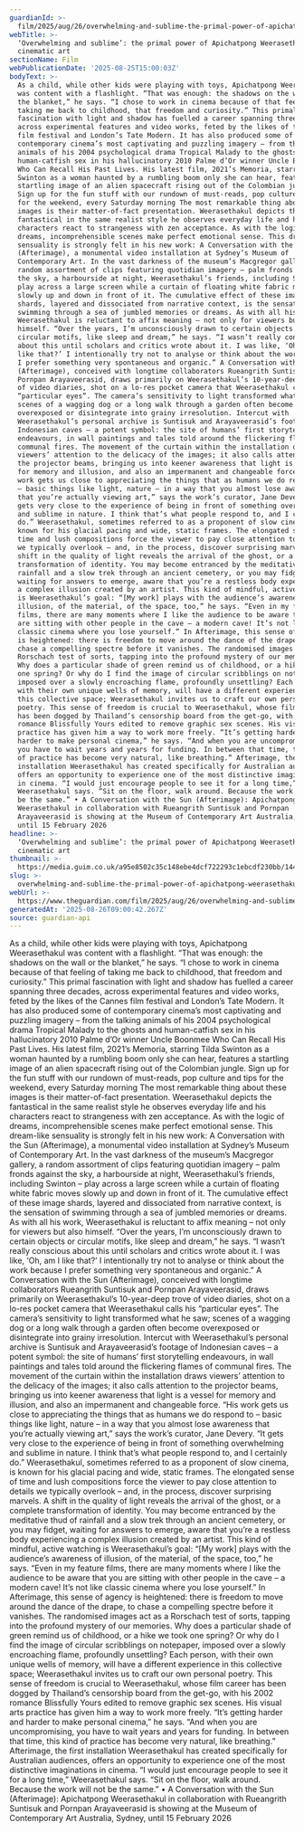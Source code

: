 ```yaml
---
guardianId: >-
  film/2025/aug/26/overwhelming-and-sublime-the-primal-power-of-apichatpong-weerasethakuls-cinematic-art
webTitle: >-
  ‘Overwhelming and sublime’: the primal power of Apichatpong Weerasethakul’s
  cinematic art
sectionName: Film
webPublicationDate: '2025-08-25T15:00:03Z'
bodyText: >-
  As a child, while other kids were playing with toys, Apichatpong Weerasethakul
  was content with a flashlight. “That was enough: the shadows on the wall or
  the blanket,” he says. “I chose to work in cinema because of that feeling of
  taking me back to childhood, that freedom and curiosity.” This primal
  fascination with light and shadow has fuelled a career spanning three decades,
  across experimental features and video works, feted by the likes of the Cannes
  film festival and London’s Tate Modern. It has also produced some of
  contemporary cinema’s most captivating and puzzling imagery – from the talking
  animals of his 2004 psychological drama Tropical Malady to the ghosts and
  human-catfish sex in his hallucinatory 2010 Palme d’Or winner Uncle Boonmee
  Who Can Recall His Past Lives. His latest film, 2021’s Memoria, starring Tilda
  Swinton as a woman haunted by a rumbling boom only she can hear, features a
  startling image of an alien spacecraft rising out of the Colombian jungle.
  Sign up for the fun stuff with our rundown of must-reads, pop culture and tips
  for the weekend, every Saturday morning The most remarkable thing about these
  images is their matter-of-fact presentation. Weerasethakul depicts the
  fantastical in the same realist style he observes everyday life and his
  characters react to strangeness with zen acceptance. As with the logic of
  dreams, incomprehensible scenes make perfect emotional sense. This dream-like
  sensuality is strongly felt in his new work: A Conversation with the Sun
  (Afterimage), a monumental video installation at Sydney’s Museum of
  Contemporary Art. In the vast darkness of the museum’s Macgregor gallery, a
  random assortment of clips featuring quotidian imagery – palm fronds against
  the sky, a harbourside at night, Weerasethakul’s friends, including Swinton –
  play across a large screen while a curtain of floating white fabric moves
  slowly up and down in front of it. The cumulative effect of these image
  shards, layered and dissociated from narrative context, is the sensation of
  swimming through a sea of jumbled memories or dreams. As with all his work,
  Weerasethakul is reluctant to affix meaning – not only for viewers but also
  himself. “Over the years, I’m unconsciously drawn to certain objects or
  circular motifs, like sleep and dream,” he says. “I wasn’t really conscious
  about this until scholars and critics wrote about it. I was like, ‘Oh, am I
  like that?’ I intentionally try not to analyse or think about the work because
  I prefer something very spontaneous and organic.” A Conversation with the Sun
  (Afterimage), conceived with longtime collaborators Rueangrith Suntisuk and
  Pornpan Arayaveerasid, draws primarily on Weerasethakul’s 10-year-deep trove
  of video diaries, shot on a lo-res pocket camera that Weerasethakul calls his
  “particular eyes”. The camera’s sensitivity to light transformed what he saw;
  scenes of a wagging dog or a long walk through a garden often become
  overexposed or disintegrate into grainy irresolution. Intercut with
  Weerasethakul’s personal archive is Suntisuk and Arayaveerasid’s footage of
  Indonesian caves – a potent symbol: the site of humans’ first storytelling
  endeavours, in wall paintings and tales told around the flickering flames of
  communal fires. The movement of the curtain within the installation draws
  viewers’ attention to the delicacy of the images; it also calls attention to
  the projector beams, bringing us into keener awareness that light is a vessel
  for memory and illusion, and also an impermanent and changeable force. “His
  work gets us close to appreciating the things that as humans we do respond to
  – basic things like light, nature – in a way that you almost lose awareness
  that you’re actually viewing art,” says the work’s curator, Jane Devery. “It
  gets very close to the experience of being in front of something overwhelming
  and sublime in nature. I think that’s what people respond to, and I certainly
  do.” Weerasethakul, sometimes referred to as a proponent of slow cinema, is
  known for his glacial pacing and wide, static frames. The elongated sense of
  time and lush compositions force the viewer to pay close attention to details
  we typically overlook – and, in the process, discover surprising marvels. A
  shift in the quality of light reveals the arrival of the ghost, or a complete
  transformation of identity. You may become entranced by the meditative thud of
  rainfall and a slow trek through an ancient cemetery, or you may fidget,
  waiting for answers to emerge, aware that you’re a restless body experiencing
  a complex illusion created by an artist. This kind of mindful, active watching
  is Weerasethakul’s goal: “[My work] plays with the audience’s awareness of
  illusion, of the material, of the space, too,” he says. “Even in my feature
  films, there are many moments where I like the audience to be aware that you
  are sitting with other people in the cave – a modern cave! It’s not like
  classic cinema where you lose yourself.” In Afterimage, this sense of agency
  is heightened: there is freedom to move around the dance of the drape, to
  chase a compelling spectre before it vanishes. The randomised images act as a
  Rorschach test of sorts, tapping into the profound mystery of our memories.
  Why does a particular shade of green remind us of childhood, or a hike we took
  one spring? Or why do I find the image of circular scribblings on notepaper,
  imposed over a slowly encroaching flame, profoundly unsettling? Each person,
  with their own unique wells of memory, will have a different experience in
  this collective space; Weerasethakul invites us to craft our own personal
  poetry. This sense of freedom is crucial to Weerasethakul, whose film career
  has been dogged by Thailand’s censorship board from the get-go, with his 2002
  romance Blissfully Yours edited to remove graphic sex scenes. His visual arts
  practice has given him a way to work more freely. “It’s getting harder and
  harder to make personal cinema,” he says. “And when you are uncompromising,
  you have to wait years and years for funding. In between that time, this kind
  of practice has become very natural, like breathing.” Afterimage, the first
  installation Weerasethakul has created specifically for Australian audiences,
  offers an opportunity to experience one of the most distinctive imaginations
  in cinema. “I would just encourage people to see it for a long time,”
  Weerasethakul says. “Sit on the floor, walk around. Because the work will not
  be the same.” • A Conversation with the Sun (Afterimage): Apichatpong
  Weerasethakul in collaboration with Rueangrith Suntisuk and Pornpan
  Arayaveerasid is showing at the Museum of Contemporary Art Australia, Sydney,
  until 15 February 2026
headline: >-
  ‘Overwhelming and sublime’: the primal power of Apichatpong Weerasethakul’s
  cinematic art
thumbnail: >-
  https://media.guim.co.uk/a95e8502c35c148ebe4dcf722293c1ebcdf230bb/1449_0_14822_11855/500.jpg
slug: >-
  overwhelming-and-sublime-the-primal-power-of-apichatpong-weerasethakuls-cinematic-art
webUrl: >-
  https://www.theguardian.com/film/2025/aug/26/overwhelming-and-sublime-the-primal-power-of-apichatpong-weerasethakuls-cinematic-art
generatedAt: '2025-08-26T09:00:42.267Z'
source: guardian-api
---
```

As a child, while other kids were playing with toys, Apichatpong Weerasethakul was content with a flashlight. “That was enough: the shadows on the wall or the blanket,” he says. “I chose to work in cinema because of that feeling of taking me back to childhood, that freedom and curiosity.” This primal fascination with light and shadow has fuelled a career spanning three decades, across experimental features and video works, feted by the likes of the Cannes film festival and London’s Tate Modern. It has also produced some of contemporary cinema’s most captivating and puzzling imagery – from the talking animals of his 2004 psychological drama Tropical Malady to the ghosts and human-catfish sex in his hallucinatory 2010 Palme d’Or winner Uncle Boonmee Who Can Recall His Past Lives. His latest film, 2021’s Memoria, starring Tilda Swinton as a woman haunted by a rumbling boom only she can hear, features a startling image of an alien spacecraft rising out of the Colombian jungle. Sign up for the fun stuff with our rundown of must-reads, pop culture and tips for the weekend, every Saturday morning The most remarkable thing about these images is their matter-of-fact presentation. Weerasethakul depicts the fantastical in the same realist style he observes everyday life and his characters react to strangeness with zen acceptance. As with the logic of dreams, incomprehensible scenes make perfect emotional sense. This dream-like sensuality is strongly felt in his new work: A Conversation with the Sun (Afterimage), a monumental video installation at Sydney’s Museum of Contemporary Art. In the vast darkness of the museum’s Macgregor gallery, a random assortment of clips featuring quotidian imagery – palm fronds against the sky, a harbourside at night, Weerasethakul’s friends, including Swinton – play across a large screen while a curtain of floating white fabric moves slowly up and down in front of it. The cumulative effect of these image shards, layered and dissociated from narrative context, is the sensation of swimming through a sea of jumbled memories or dreams. As with all his work, Weerasethakul is reluctant to affix meaning – not only for viewers but also himself. “Over the years, I’m unconsciously drawn to certain objects or circular motifs, like sleep and dream,” he says. “I wasn’t really conscious about this until scholars and critics wrote about it. I was like, ‘Oh, am I like that?’ I intentionally try not to analyse or think about the work because I prefer something very spontaneous and organic.” A Conversation with the Sun (Afterimage), conceived with longtime collaborators Rueangrith Suntisuk and Pornpan Arayaveerasid, draws primarily on Weerasethakul’s 10-year-deep trove of video diaries, shot on a lo-res pocket camera that Weerasethakul calls his “particular eyes”. The camera’s sensitivity to light transformed what he saw; scenes of a wagging dog or a long walk through a garden often become overexposed or disintegrate into grainy irresolution. Intercut with Weerasethakul’s personal archive is Suntisuk and Arayaveerasid’s footage of Indonesian caves – a potent symbol: the site of humans’ first storytelling endeavours, in wall paintings and tales told around the flickering flames of communal fires. The movement of the curtain within the installation draws viewers’ attention to the delicacy of the images; it also calls attention to the projector beams, bringing us into keener awareness that light is a vessel for memory and illusion, and also an impermanent and changeable force. “His work gets us close to appreciating the things that as humans we do respond to – basic things like light, nature – in a way that you almost lose awareness that you’re actually viewing art,” says the work’s curator, Jane Devery. “It gets very close to the experience of being in front of something overwhelming and sublime in nature. I think that’s what people respond to, and I certainly do.” Weerasethakul, sometimes referred to as a proponent of slow cinema, is known for his glacial pacing and wide, static frames. The elongated sense of time and lush compositions force the viewer to pay close attention to details we typically overlook – and, in the process, discover surprising marvels. A shift in the quality of light reveals the arrival of the ghost, or a complete transformation of identity. You may become entranced by the meditative thud of rainfall and a slow trek through an ancient cemetery, or you may fidget, waiting for answers to emerge, aware that you’re a restless body experiencing a complex illusion created by an artist. This kind of mindful, active watching is Weerasethakul’s goal: “[My work] plays with the audience’s awareness of illusion, of the material, of the space, too,” he says. “Even in my feature films, there are many moments where I like the audience to be aware that you are sitting with other people in the cave – a modern cave! It’s not like classic cinema where you lose yourself.” In Afterimage, this sense of agency is heightened: there is freedom to move around the dance of the drape, to chase a compelling spectre before it vanishes. The randomised images act as a Rorschach test of sorts, tapping into the profound mystery of our memories. Why does a particular shade of green remind us of childhood, or a hike we took one spring? Or why do I find the image of circular scribblings on notepaper, imposed over a slowly encroaching flame, profoundly unsettling? Each person, with their own unique wells of memory, will have a different experience in this collective space; Weerasethakul invites us to craft our own personal poetry. This sense of freedom is crucial to Weerasethakul, whose film career has been dogged by Thailand’s censorship board from the get-go, with his 2002 romance Blissfully Yours edited to remove graphic sex scenes. His visual arts practice has given him a way to work more freely. “It’s getting harder and harder to make personal cinema,” he says. “And when you are uncompromising, you have to wait years and years for funding. In between that time, this kind of practice has become very natural, like breathing.” Afterimage, the first installation Weerasethakul has created specifically for Australian audiences, offers an opportunity to experience one of the most distinctive imaginations in cinema. “I would just encourage people to see it for a long time,” Weerasethakul says. “Sit on the floor, walk around. Because the work will not be the same.” • A Conversation with the Sun (Afterimage): Apichatpong Weerasethakul in collaboration with Rueangrith Suntisuk and Pornpan Arayaveerasid is showing at the Museum of Contemporary Art Australia, Sydney, until 15 February 2026
